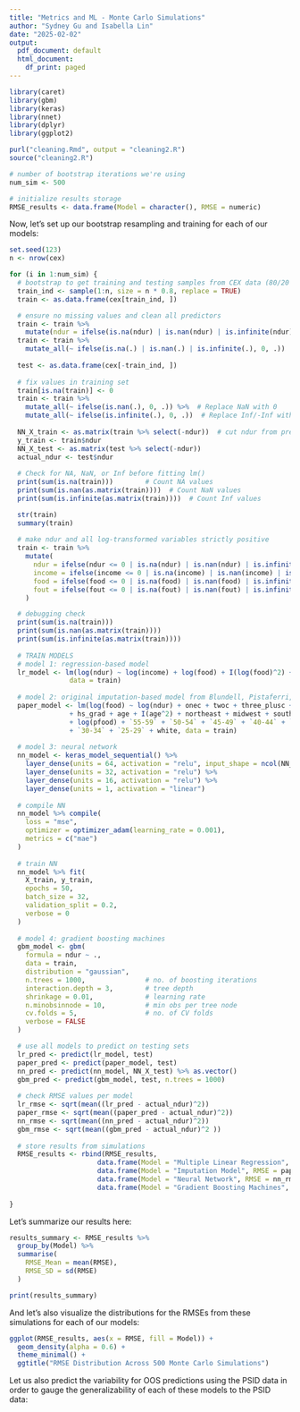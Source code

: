 ```yaml
---
title: "Metrics and ML - Monte Carlo Simulations"
author: "Sydney Gu and Isabella Lin"
date: "2025-02-02"
output:
  pdf_document: default
  html_document:
    df_print: paged
---
```


```r
library(caret)
library(gbm)
library(keras)
library(nnet)
library(dplyr)
library(ggplot2)
```

```r
purl("cleaning.Rmd", output = "cleaning2.R")
source("cleaning2.R")
```

```r
# number of bootstrap iterations we're using
num_sim <- 500

# initialize results storage
RMSE_results <- data.frame(Model = character(), RMSE = numeric)
```

Now, let's set up our bootstrap resampling and training for each of our models:
```r
set.seed(123)
n <- nrow(cex)

for (i in 1:num_sim) {
  # bootstrap to get training and testing samples from CEX data (80/20 training/testing split
  train_ind <- sample(1:n, size = n * 0.8, replace = TRUE)
  train <- as.data.frame(cex[train_ind, ])

  # ensure no missing values and clean all predictors
  train <- train %>%
    mutate(ndur = ifelse(is.na(ndur) | is.nan(ndur) | is.infinite(ndur), 1, ndur))
  train <- train %>%
    mutate_all(~ ifelse(is.na(.) | is.nan(.) | is.infinite(.), 0, .))
  
  test <- as.data.frame(cex[-train_ind, ])
  
  # fix values in training set
  train[is.na(train)] <- 0
  train <- train %>%
    mutate_all(~ ifelse(is.nan(.), 0, .)) %>%  # Replace NaN with 0
    mutate_all(~ ifelse(is.infinite(.), 0, .))  # Replace Inf/-Inf with 0
  
  NN_X_train <- as.matrix(train %>% select(-ndur))  # cut ndur from predictors
  y_train <- train$ndur
  NN_X_test <- as.matrix(test %>% select(-ndur))
  actual_ndur <- test$ndur
  
  # Check for NA, NaN, or Inf before fitting lm()
  print(sum(is.na(train)))        # Count NA values
  print(sum(is.nan(as.matrix(train))))  # Count NaN values
  print(sum(is.infinite(as.matrix(train))))  # Count Inf values

  str(train)
  summary(train)
  
  # make ndur and all log-transformed variables strictly positive
  train <- train %>%
    mutate(
      ndur = ifelse(ndur <= 0 | is.na(ndur) | is.nan(ndur) | is.infinite(ndur), 1e-6, ndur),
      income = ifelse(income <= 0 | is.na(income) | is.nan(income) | is.infinite(income), 1e-6, income),
      food = ifelse(food <= 0 | is.na(food) | is.nan(food) | is.infinite(food), 1e-6, food),
      fout = ifelse(fout <= 0 | is.na(fout) | is.nan(fout) | is.infinite(fout), 1e-6, fout)
    )

  # debugging check
  print(sum(is.na(train)))        
  print(sum(is.nan(as.matrix(train))))  
  print(sum(is.infinite(as.matrix(train))))  
  
  # TRAIN MODELS
  # model 1: regression-based model
  lr_model <- lm(log(ndur) ~ log(income) + log(food) + I(log(food)^2) + log(fout) + I(log(fout)^2) + hours + hourw + year, 
               data = train)
  
  # model 2: original imputation-based model from Blundell, Pistaferri, and Preston paper
  paper_model <- lm(log(food) ~ log(ndur) + onec + twoc + three_plusc + hs_drop 
               + hs_grad + age + I(age^2) + northeast + midwest + south + fsize 
               + log(pfood) + `55-59` + `50-54` + `45-49` + `40-44` + `35-39` 
               + `30-34` + `25-29` + white, data = train)
  
  # model 3: neural network
  nn_model <- keras_model_sequential() %>%
    layer_dense(units = 64, activation = "relu", input_shape = ncol(NN_X_train)) %>%
    layer_dense(units = 32, activation = "relu") %>%
    layer_dense(units = 16, activation = "relu") %>%
    layer_dense(units = 1, activation = "linear") 
  
  # compile NN
  nn_model %>% compile(
    loss = "mse",
    optimizer = optimizer_adam(learning_rate = 0.001),
    metrics = c("mae")
  )
  
  # train NN
  nn_model %>% fit(
    X_train, y_train,
    epochs = 50,
    batch_size = 32,
    validation_split = 0.2,
    verbose = 0
  )
  
  # model 4: gradient boosting machines
  gbm_model <- gbm(
    formula = ndur ~ .,         
    data = train,
    distribution = "gaussian",    
    n.trees = 1000,               # no. of boosting iterations
    interaction.depth = 3,        # tree depth 
    shrinkage = 0.01,             # learning rate
    n.minobsinnode = 10,          # min obs per tree node
    cv.folds = 5,                 # no. of CV folds
    verbose = FALSE               
  )

  # use all models to predict on testing sets
  lr_pred <- predict(lr_model, test)
  paper_pred <- predict(paper_model, test)
  nn_pred <- predict(nn_model, NN_X_test) %>% as.vector()
  gbm_pred <- predict(gbm_model, test, n.trees = 1000)
  
  # check RMSE values per model
  lr_rmse <- sqrt(mean((lr_pred - actual_ndur)^2))
  paper_rmse <- sqrt(mean((paper_pred - actual_ndur)^2))
  nn_rmse <- sqrt(mean((nn_pred - actual_ndur)^2))
  gbm_rmse <- sqrt(mean((gbm_pred - actual_ndur)^2 ))
  
  # store results from simulations
  RMSE_results <- rbind(RMSE_results, 
                      data.frame(Model = "Multiple Linear Regression", RMSE = lr_rmse),
                      data.frame(Model = "Imputation Model", RMSE = paper_rmse),
                      data.frame(Model = "Neural Network", RMSE = nn_rmse),
                      data.frame(Model = "Gradient Boosting Machines", RMSE = gbm_rmse))
  
}


```

Let's summarize our results here:
```r
results_summary <- RMSE_results %>%
  group_by(Model) %>%
  summarise(
    RMSE_Mean = mean(RMSE),
    RMSE_SD = sd(RMSE)
  )

print(results_summary)
```

And let's also visualize the distributions for the RMSEs from these simulations for each of our models:
```r
ggplot(RMSE_results, aes(x = RMSE, fill = Model)) +
  geom_density(alpha = 0.6) +
  theme_minimal() +
  ggtitle("RMSE Distribution Across 500 Monte Carlo Simulations")
```


Let us also predict the variability for OOS predictions using the PSID data in order to gauge the generalizability of each of these models to the PSID data:
```r

```

